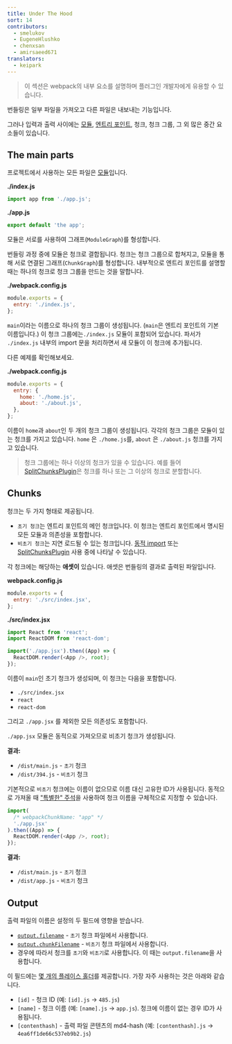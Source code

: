 ```yaml
---
title: Under The Hood
sort: 14
contributors:
  - smelukov
  - EugeneHlushko
  - chenxsan
  - amirsaeed671
translators:
  - keipark
---
```


> 이 섹션은 webpack의 내부 요소를 설명하며 플러그인 개발자에게 유용할 수 있습니다.

번들링은 일부 파일을 가져오고 다른 파일은 내보내는 기능입니다.

그러나 입력과 출력 사이에는 [모듈](/concepts/modules/), [엔트리 포인트](/concepts/entry-points/), 청크, 청크 그룹, 그 외 많은 중간 요소들이 있습니다.

## The main parts

프로젝트에서 사용하는 모든 파일은 [모듈](/concepts/modules/)입니다.

**./index.js**

```js
import app from './app.js';
```

**./app.js**

```js
export default 'the app';
```

모듈은 서로를 사용하여 그래프(`ModuleGraph`)를 형성합니다.

번들링 과정 중에 모듈은 청크로 결합됩니다.
청크는 청크 그룹으로 합쳐지고, 모듈을 통해 서로 연결된 그래프(`ChunkGraph`)를 형성합니다.
내부적으로 엔트리 포인트를 설명할 때는 하나의 청크로 청크 그룹을 만드는 것을 말합니다.

**./webpack.config.js**

```js
module.exports = {
  entry: './index.js',
};
```

`main`이라는 이름으로 하나의 청크 그룹이 생성됩니다. (`main`은 엔트리 포인트의 기본 이름입니다.)
이 청크 그룹에는`./index.js` 모듈이 포함되어 있습니다. 파서가 `./index.js` 내부의 import 문을 처리하면서 새 모듈이 이 청크에 추가됩니다.

다른 예제를 확인해보세요.

**./webpack.config.js**

```js
module.exports = {
  entry: {
    home: './home.js',
    about: './about.js',
  },
};
```

이름이 `home`과 `about`인 두 개의 청크 그룹이 생성됩니다.
각각의 청크 그룹은 모듈이 있는 청크를 가지고 있습니다. `home` 은 `./home.js`를, `about` 은 `./about.js` 청크를 가지고 있습니다.

> 청크 그룹에는 하나 이상의 청크가 있을 수 있습니다. 예를 들어 [SplitChunksPlugin](/plugins/split-chunks-plugin/)은 청크를 하나 또는 그 이상의 청크로 분할합니다.

## Chunks

청크는 두 가지 형태로 제공됩니다.

- `초기 청크`는 엔트리 포인트의 메인 청크입니다. 이 청크는 엔트리 포인트에서 명시된 모든 모듈과 의존성을 포함합니다.
- `비초기 청크`는 지연 로드될 수 있는 청크입니다. [동적 import](/guides/code-splitting/#dynamic-imports) 또는 [SplitChunksPlugin](/plugins/split-chunks-plugin/) 사용 중에 나타날 수 있습니다.

각 청크에는 해당하는 **애셋이** 있습니다. 애셋은 번들링의 결과로 출력된 파일입니다.

**webpack.config.js**

```js
module.exports = {
  entry: './src/index.jsx',
};
```

**./src/index.jsx**

```js
import React from 'react';
import ReactDOM from 'react-dom';

import('./app.jsx').then((App) => {
  ReactDOM.render(<App />, root);
});
```

이름이 `main`인 초기 청크가 생성되며, 이 청크는 다음을 포함합니다.

- `./src/index.jsx`
- `react`
- `react-dom`

그리고 `./app.jsx` 를 제외한 모든 의존성도 포함합니다.

`./app.jsx` 모듈은 동적으로 가져오므로 비초기 청크가 생성됩니다.

**결과:**

- `/dist/main.js` - `초기` 청크
- `/dist/394.js` - `비초기` 청크

기본적으로 `비초기` 청크에는 이름이 없으므로 이름 대신 고유한 ID가 사용됩니다.
동적으로 가져올 때 ["특별한" 주석](/api/module-methods/#magic-comments)을 사용하여 청크 이름을 구체적으로 지정할 수 있습니다.

```js
import(
  /* webpackChunkName: "app" */
  './app.jsx'
).then((App) => {
  ReactDOM.render(<App />, root);
});
```

**결과:**

- `/dist/main.js` - `초기` 청크
- `/dist/app.js` - `비초기` 청크

## Output

출력 파일의 이름은 설정의 두 필드에 영향을 받습니다.

- [`output.filename`](/configuration/output/#outputfilename) - `초기` 청크 파일에서 사용합니다.
- [`output.chunkFilename`](/configuration/output/#outputchunkfilename) - `비초기` 청크 파일에서 사용합니다.
- 경우에 따라서 청크를 `초기`와 `비초기`로 사용합니다. 이 때는 `output.filename`을 사용합니다.

이 필드에는 [몇 개의 플레이스 홀더](/configuration/output/#template-strings)를 제공합니다. 가장 자주 사용하는 것은 아래와 같습니다.

- `[id]` - 청크 ID (예: `[id].js` -> `485.js`)
- `[name]` - 청크 이름 (예: `[name].js` -> `app.js`). 청크에 이름이 없는 경우 ID가 사용됩니다.
- `[contenthash]` - 출력 파일 콘텐츠의 md4-hash (예: `[contenthash].js` -> `4ea6ff1de66c537eb9b2.js`)
